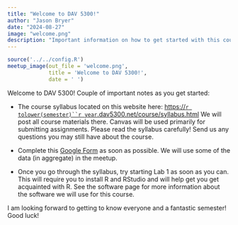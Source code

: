 ```yaml
---
title: "Welcome to DAV 5300!"
author: "Jason Bryer"
date: "2024-08-27"
image: "welcome.png"
description: "Important information on how to get started with this course. Please read this post carefully."
---
```


```r
source('../../config.R')
meetup_image(out_file = 'welcome.png',
			 title = 'Welcome to DAV 5300!',
			 date = ' ')
```

Welcome to DAV 5300! Couple of important notes as you get started:

* The course syllabus located on this website here: [https://`r tolower(semester)``r year`.dav5300.net/course/syllabus.html](https://`r tolower(semester)``r year`.dav5300.net/course/syllabus.html) We will post all course materials there. Canvas will be used primarily for submitting assignments. Please read the syllabus carefully! Send us any questions you may still have about the course.

* Complete this [Google Form](`r formative_assessment`) as soon as possible. We will use some of the data (in aggregate) in the meetup.

* Once you go through the syllabus, try starting Lab 1 as soon as you can. This will require you to install R and RStudio and will help get you get acquainted with R. See the software page for more information about the software we will use for this course.

I am looking forward to getting to know everyone and a fantastic semester! Good luck!
